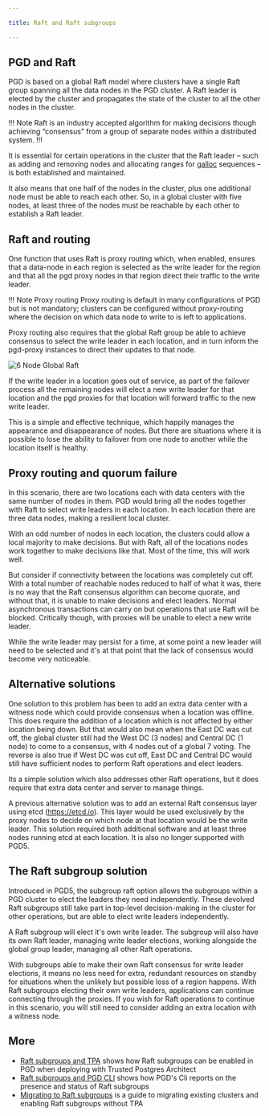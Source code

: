 ```yaml
---

title: Raft and Raft subgroups

---
```


## PGD and Raft

PGD is based on a global Raft model where clusters have a single Raft group spanning all the data nodes in the PGD cluster. A Raft leader is elected by the cluster and propagates the state of the cluster to all the other nodes in the cluster. 

!!! Note
Raft is an industry accepted algorithm for making decisions though achieving “consensus” from a group of separate nodes within a distributed system. 
!!!

It is essential for certain operations in the cluster that the Raft leader – such as adding and removing nodes and allocating ranges for [galloc](sequences/#pdg-global-sequences) sequences – is both established and maintained. 

It also means that one half of the nodes in the cluster, plus one additional node must be able to reach each other. So, in a global cluster with five nodes, at least three of the nodes must be reachable by each other to establish a Raft leader.

## Raft and routing

One function that uses Raft is proxy routing which, when enabled, ensures that a data-node in each region is selected as the write leader for the region and that all the pgd proxy nodes in that region direct their traffic to the write leader.

!!! Note Proxy routing
Proxy routing is default in many configurations of PGD but is not mandatory; clusters can be configured without proxy-routing where the decision on which data node to write to is left to applications. 

Proxy routing also requires that the global Raft group be able to achieve consensus to select the write leader in each location, and in turn inform the pgd-proxy instances to direct their updates to that node. 

![6 Node Global Raft](images/6NodeGlobalRaft.png)

If the write leader in a location goes out of service, as part of the failover process all the remaining nodes will elect a new write leader for that location and the pgd proxies for that location will forward traffic to the new write leader. 

This is a simple and effective technique, which happily manages the appearance and disappearance of nodes. But there are situations where it is possible to lose the ability to failover from one node to another while the location itself is healthy.

## Proxy routing and quorum failure

In this scenario, there are two locations each with data centers with the same number of nodes in them. PGD would bring all the nodes together with Raft to select write leaders in each location. In each location there are three data nodes, making a resilient local cluster.

With an odd number of nodes in each location, the clusters could allow a local majority to make decisions. But with Raft, all of the locations nodes work together to make decisions like that. Most of the time, this will work well.

But consider if connectivity between the locations was completely cut off. With a total number of reachable nodes reduced to half of what it was, there is no way that the Raft consensus algorithm can become quorate, and without that, it is unable to make decisions and elect leaders. Normal asynchronous transactions can carry on but operations that use Raft will be blocked. Critically though, with proxies will be unable to elect a new write leader.

While the write leader may persist for a time, at some point a new leader will need to be selected and it's at that point that the lack of consensus would become very noticeable.

## Alternative solutions

One solution to this problem has been to add an extra data center with a witness node which could provide consensus when a location was offline. This does require the addition of a location which is not affected by either location being down. But that would also mean when the East DC was cut off, the global cluster still had the West DC (3 nodes) and Central DC (1 node) to come to a consensus, with 4 nodes out of a global 7 voting. The reverse is also true if West DC was cut off, East DC and Central DC would still have sufficient nodes to perform Raft operations and elect leaders.

Its a simple solution which also addresses other Raft operations, but it does require that extra data center and server to manage things.

A previous alternative solution was to add an external Raft consensus layer using etcd (https://etcd.io). This layer would be used exclusively by the proxy nodes to decide on which node at that location would be the write leader. This solution required both additional software and at least three nodes running etcd at each location. It is also no longer supported with PGD5.

## The Raft subgroup solution

Introduced in PGD5, the subgroup raft option allows the subgroups within a PGD cluster to elect the leaders they need independently. These devolved Raft subgroups still take part in top-level decision-making in the cluster for other operations, but are able to elect write leaders independently.

A Raft subgroup will elect it's own write leader. The subgroup will also have its own Raft leader, managing write leader elections, working alongside the global group leader, managing all other Raft operations.

With subgroups able to make their own Raft consensus for write leader elections, it means no less need for extra, redundant resources on standby for situations when the unlikely but possible loss of a region happens. With Raft subgroups electing their own write leaders, applications can continue connecting through the proxies. If you wish for Raft operations to continue in this scenario, you will still need to consider adding an extra location with a witness node.

## More

* [Raft subgroups and TPA](01_raft_subgroups_and_tpa) shows how Raft subgroups can be enabled in PGD when deploying with Trusted Postgres Architect
* [Raft subgroups and PGD CLI](02_raft_subgroups_and_pgd_cli) shows how PGD's Cli reports on the presence and status of Raft subgroups
* [Migrating to Raft subgroups](03_migrating_to_raft_subgroups) is a guide to migrating existing clusters and enabling Raft subgroups without TPA



